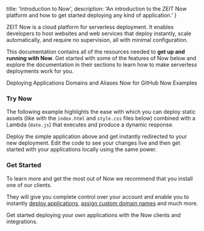 
  title: 'Introduction to Now',
  description:
    'An introduction to the ZEIT Now platform and how to get started deploying any kind of application.'
}

ZEIT Now is a cloud platform for serverless deployment. It enables developers to host websites and web services that deploy instantly, scale automatically, and require no supervision, all with minimal configuration.

This documentation contains all of the resources needed to **get up and running with Now**. Get started with some of the features of Now below and explore the documentation in their sections to learn how to make serverless deployments work for you.

<SectionButtons>
  <SectionButton href="/docs/v2/deployments/basics">
    Deploying Applications
  </SectionButton>
  <SectionButton href="/docs/v2/domains-and-aliases/introduction-to-domains">
    Domains and Aliases
  </SectionButton>
  <SectionButton href="/docs/v2/integrations/now-for-github">
    Now for GitHub
  </SectionButton>
  <SectionButton href="/examples">Now Examples</SectionButton>
</SectionButtons>

### Try Now

The following example highlights the ease with which you can deploy static assets (like with the `index.html` and `style.css` files below) combined with a Lambda (`date.js`) that executes and produce a dynamic response.

<Introduction />

Deploy the simple application above and get instantly redirected to your new deployment. Edit the code to see your changes live and then get started with your applications locally using the same power.

### Get Started

To learn more and get the most out of Now we recommend that you install one of our clients.

They will give you complete control over your account and enable you to instantly [deploy applications](/docs/v2/deployments/basics), [assign custom domain names](/docs/v2/domains-and-aliases/aliasing-a-deployment) and much more.

<Card title="Read Next: Install" href="/docs/v2/getting-started/installation">
  Get started deploying your own applications with the Now clients and
  integrations.
</Card>

